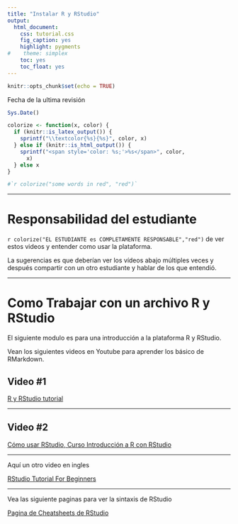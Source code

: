 ```yaml
---
title: "Instalar R y RStudio"
output:
  html_document:
    css: tutorial.css
    fig_caption: yes
    highlight: pygments
#    theme: simplex
    toc: yes
    toc_float: yes
---
```


```r
knitr::opts_chunk$set(echo = TRUE)
```


Fecha de la ultima revisión
```r

Sys.Date()
```

```r
colorize <- function(x, color) {
  if (knitr::is_latex_output()) {
    sprintf("\\textcolor{%s}{%s}", color, x)
  } else if (knitr::is_html_output()) {
    sprintf("<span style='color: %s;'>%s</span>", color, 
      x)
  } else x
}

#`r colorize("some words in red", "red")`
```

***


# Responsabilidad del estudiante

`r colorize("EL ESTUDIANTE es COMPLETAMENTE RESPONSABLE","red")` de ver estos videos y entender como usar la plataforma.

La sugerencias es que deberían ver los vídeos abajo múltiples veces y después compartir con un otro estudiante y hablar de los que entendió.  

***

# Como Trabajar con un archivo R y RStudio

El siguiente modulo es para una introducción a la plataforma R y RStudio.

Vean los siguientes videos en Youtube para aprender los básico de RMarkdown. 

## Video #1

[R y RStudio tutorial](https://www.youtube.com/watch?v=HPbPJLhCqXM)

***
## Video #2

[Cómo usar RStudio, Curso Introducción a R con RStudio](https://www.youtube.com/watch?v=8Ch83so7VHA)


***

Aquí un otro video en ingles

[RStudio Tutorial For Beginners](https://www.youtube.com/watch?v=mcYcjH-1giM)


***
Vea las siguiente paginas para ver la sintaxis de RStudio

[Pagina de Cheatsheets de RStudio](https://rstudio.com/resources/cheatsheets/)




